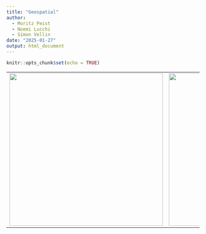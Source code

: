```yaml
---
title: "Geospatial"
author: 
  - Moritz Peist
  - Noemi Lucchi
  - Simon Vellin
date: "2025-01-27"
output: html_document
---
```



```r
knitr::opts_chunk$set(echo = TRUE)
```


<table>
<tr>
<td><img src="hw1/data/paper3/c1960.jpg" width="400"/></td>
<td><img src="hw1/data/paper3/c2010.png" width="400"/></td>
</tr>
</table>
